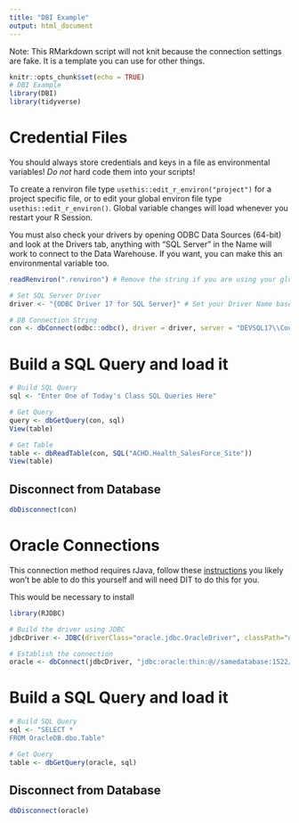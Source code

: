 ```yaml
---
title: "DBI Example"
output: html_document
---
```


Note: This RMarkdown script will not knit because the connection settings are fake. It is a template you can use for other things.

```r
knitr::opts_chunk$set(echo = TRUE)
# DBI Example
library(DBI)
library(tidyverse)
```
# Credential Files

You should always store credentials and keys in a file as environmental variables! *Do not* hard code them into your scripts!

To create a renviron file type `usethis::edit_r_environ("project")` for a project specific file, or to edit your global environ file type `usethis::edit_r_environ()`. Global variable changes will load whenever you restart your R Session.

You must also check your drivers by opening ODBC Data Sources (64-bit) and look at the Drivers tab, anything with "SQL Server" in the Name will work to connect to the Data Warehouse. If you want, you can make this an environmental variable too.

```r
readRenviron(".renviron") # Remove the string if you are using your global profile.

# Set SQL Server Driver
driver <- "{ODBC Driver 17 for SQL Server}" # Set your Driver Name based off of the Name in ODBC Data Sources

# DB Connection String
con <- dbConnect(odbc::odbc(), driver = driver, server = "DEVSQL17\\CountyStat_DW", database = "HealthCare_DataWarehouse", UID = Sys.getenv("uid"), pwd = Sys.getenv("pwd"), Trusted_Connection= "yes")
```

# Build a SQL Query and load it

```r
# Build SQL Query
sql <- "Enter One of Today's Class SQL Queries Here"

# Get Query
query <- dbGetQuery(con, sql)
View(table)
```

```r
# Get Table
table <- dbReadTable(con, SQL("ACHD.Health_SalesForce_Site"))
View(table)
```

## Disconnect from Database

```r
dbDisconnect(con)
```

# Oracle Connections

This connection method requires rJava, follow these [instructions](https://cimentadaj.github.io/blog/2018-05-25-installing-rjava-on-windows-10/installing-rjava-on-windows-10/) you likely won't be able to do this yourself and will need DIT to do this for you.

This would be necessary to install 

```r
library(RJDBC)

# Build the driver using JDBC
jdbcDriver <- JDBC(driverClass="oracle.jdbc.OracleDriver", classPath="ojdbc6.jar")

# Establish the connection
oracle <- dbConnect(jdbcDriver, "jdbc:oracle:thin:@//samedatabase:1522/schema", Sys.getenv("uid"), Sys.getenv("pwd"))
```

# Build a SQL Query and load it

```r

# Build SQL Query
sql <- "SELECT *
FROM OracleDB.dbo.Table"

# Get Query
table <- dbGetQuery(oracle, sql)
```

## Disconnect from Database

```r
dbDisconnect(oracle)
```
